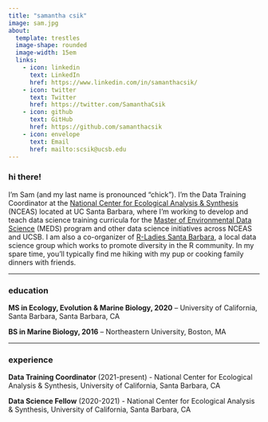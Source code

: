 ```yaml
---
title: "samantha csik"
image: sam.jpg
about: 
  template: trestles
  image-shape: rounded
  image-width: 15em
  links:
    - icon: linkedin 
      text: LinkedIn
      href: https://www.linkedin.com/in/samanthacsik/
    - icon: twitter 
      text: Twitter
      href: https://twitter.com/SamanthaCsik
    - icon: github 
      text: GitHub
      href: https://github.com/samanthacsik
    - icon: envelope 
      text: Email
      href: mailto:scsik@ucsb.edu
---
```


### hi there!    

I'm Sam (and my last name is pronounced "chick"). I'm the Data Training Coordinator at the [National Center for Ecological Analysis & Synthesis](https://www.nceas.ucsb.edu/) (NCEAS) located at UC Santa Barbara, where I'm working to develop and teach data science training curricula for the [Master of Environmental Data Science](https://bren.ucsb.edu/masters-programs/master-environmental-data-science) (MEDS) program and other data science initiatives across NCEAS and UCSB. I am also a co-organizer of [R-Ladies Santa Barbara](https://www.meetup.com/rladies-santa-barbara/), a local data science group which works to promote diversity in the R community. In my spare time, you'll typically find me hiking with my pup or cooking family dinners with friends.

-----------------------------------------------------------------------------------------------------------------------------------

### education

**MS in Ecology, Evolution & Marine Biology, 2020** -- University of California, Santa Barbara, Santa Barbara, CA

**BS in Marine Biology, 2016** -- Northeastern University, Boston, MA

-----------------------------------------------------------------------------------------------------------------------------------

### experience

**Data Training Coordinator** (2021-present) - National Center for Ecological Analysis & Synthesis, University of California, Santa Barbara, CA

**Data Science Fellow** (2020-2021) - National Center for Ecological Analysis & Synthesis, University of California, Santa Barbara, CA


